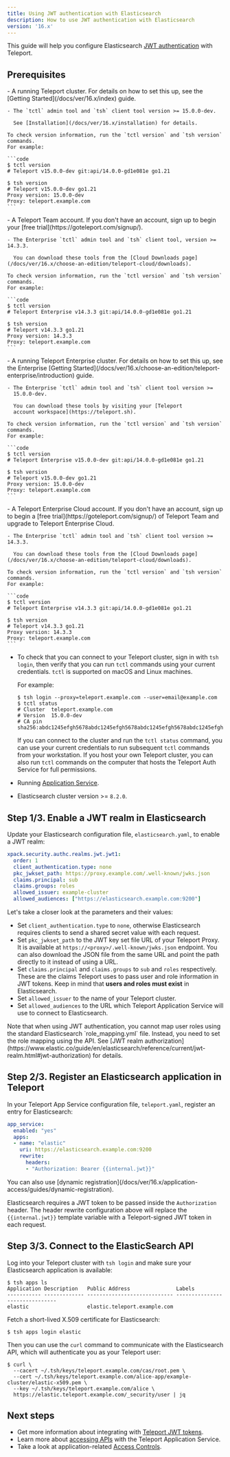 ```yaml
---
title: Using JWT authentication with Elasticsearch
description: How to use JWT authentication with Elasticsearch
version: '16.x'
---
```


This guide will help you configure Elasticsearch [JWT authentication](https://www.elastic.co/guide/en/elasticsearch/reference/current/jwt-realm.html)
with Teleport.

## Prerequisites

<Tabs>
  <Tab title="Teleport Community Edition">
    - A running Teleport cluster. For details on how to set this up, see the
      [Getting Started](/docs/ver/16.x/index) guide.

    - The `tctl` admin tool and `tsh` client tool version >= 15.0.0-dev.

      See [Installation](/docs/ver/16.x/installation) for details.

    To check version information, run the `tctl version` and `tsh version` commands.
    For example:

    ```code
    $ tctl version
    # Teleport v15.0.0-dev git:api/14.0.0-gd1e081e go1.21
      
    $ tsh version
    # Teleport v15.0.0-dev go1.21
    Proxy version: 15.0.0-dev
    Proxy: teleport.example.com
    ```
  </Tab>

  <Tab title="Teleport Team">
    - A Teleport Team account. If you don't have an account, sign
      up to begin your [free trial](https://goteleport.com/signup/).

    - The Enterprise `tctl` admin tool and `tsh` client tool, version >= 14.3.3.

      You can download these tools from the [Cloud Downloads page](/docs/ver/16.x/choose-an-edition/teleport-cloud/downloads).

    To check version information, run the `tctl version` and `tsh version` commands.
    For example:

    ```code
    $ tctl version
    # Teleport Enterprise v14.3.3 git:api/14.0.0-gd1e081e go1.21
      
    $ tsh version
    # Teleport v14.3.3 go1.21
    Proxy version: 14.3.3
    Proxy: teleport.example.com
    ```
  </Tab>

  <Tab title="Teleport Enterprise">
    - A running Teleport Enterprise cluster. For details on how to set this up, see the Enterprise
      [Getting Started](/docs/ver/16.x/choose-an-edition/teleport-enterprise/introduction) guide.

    - The Enterprise `tctl` admin tool and `tsh` client tool version >=
      15.0.0-dev.

      You can download these tools by visiting your [Teleport
      account workspace](https://teleport.sh).

    To check version information, run the `tctl version` and `tsh version` commands.
    For example:

    ```code
    $ tctl version
    # Teleport Enterprise v15.0.0-dev git:api/14.0.0-gd1e081e go1.21
      
    $ tsh version
    # Teleport v15.0.0-dev go1.21
    Proxy version: 15.0.0-dev
    Proxy: teleport.example.com
    ```
  </Tab>

  <Tab title="Teleport Enterprise Cloud">
    - A Teleport Enterprise Cloud account. If you don't have an account,
      sign up to begin a [free trial](https://goteleport.com/signup/)  of Teleport Team
      and upgrade to Teleport Enterprise Cloud.

    - The Enterprise `tctl` admin tool and `tsh` client tool version >= 14.3.3.

      You can download these tools from the [Cloud Downloads page](/docs/ver/16.x/choose-an-edition/teleport-cloud/downloads).

    To check version information, run the `tctl version` and `tsh version` commands.
    For example:

    ```code
    $ tctl version
    # Teleport Enterprise v14.3.3 git:api/14.0.0-gd1e081e go1.21
      
    $ tsh version
    # Teleport v14.3.3 go1.21
    Proxy version: 14.3.3
    Proxy: teleport.example.com
    ```
  </Tab>
</Tabs>

- To check that you can connect to your Teleport cluster, sign in with `tsh login`, then
  verify that you can run `tctl` commands using your current credentials.
  `tctl` is supported on macOS and Linux machines.

  For example:
  ```code
  $ tsh login --proxy=teleport.example.com --user=email@example.com
  $ tctl status
  # Cluster  teleport.example.com
  # Version  15.0.0-dev
  # CA pin   sha256:abdc1245efgh5678abdc1245efgh5678abdc1245efgh5678abdc1245efgh5678
  ```
  If you can connect to the cluster and run the `tctl status` command, you can use your
  current credentials to run subsequent `tctl` commands from your workstation.
  If you host your own Teleport cluster, you can also run `tctl` commands on the computer that
  hosts the Teleport Auth Service for full permissions.
- Running [Application Service](/docs/ver/16.x/application-access/guides/connecting-apps).
- Elasticsearch cluster version >= `8.2.0`.

## Step 1/3. Enable a JWT realm in Elasticsearch

Update your Elasticsearch configuration file, `elasticsearch.yaml`, to enable a
JWT realm:

```yaml
xpack.security.authc.realms.jwt.jwt1:
  order: 1
  client_authentication.type: none
  pkc_jwkset_path: https://proxy.example.com/.well-known/jwks.json
  claims.principal: sub
  claims.groups: roles
  allowed_issuer: example-cluster
  allowed_audiences: ["https://elasticsearch.example.com:9200"]
```

Let's take a closer look at the parameters and their values:

- Set `client_authentication.type` to `none`, otherwise Elasticsearch requires
  clients to send a shared secret value with each request.
- Set `pkc_jwkset_path` to the JWT key set file URL of your Teleport Proxy. It
  is available at `https://<proxy>/.well-known/jwks.json` endpoint. You can
  also download the JSON file from the same URL and point the path directly to
  it instead of using a URL.
- Set `claims.principal` and `claims.groups` to `sub` and `roles` respectively.
  These are the claims Teleport uses to pass user and role information in JWT
  tokens. Keep in mind that **users and roles must exist** in Elasticsearch.
- Set `allowed_issuer` to the name of your Teleport cluster.
- Set `allowed_audiences` to the URL which Teleport Application Service will
  use to connect to Elasticsearch.

<Note>
  Note that when using JWT authentication, you cannot map user roles using the
  standard Elasticsearch `role_mapping.yml` file. Instead, you need to set the
  role mapping using the API. See [JWT realm authorization](https://www.elastic.co/guide/en/elasticsearch/reference/current/jwt-realm.html#jwt-authorization)
  for details.
</Note>

## Step 2/3. Register an Elasticsearch application in Teleport

In your Teleport App Service configuration file, `teleport.yaml`, register an
entry for Elasticsearch:

```yaml
app_service:
  enabled: "yes"
  apps:
  - name: "elastic"
    uri: https://elasticsearch.example.com:9200
    rewrite:
      headers:
      - "Authorization: Bearer {{internal.jwt}}"
```

<Tip>
  You can also use [dynamic registration](/docs/ver/16.x/application-access/guides/dynamic-registration).
</Tip>

Elasticsearch requires a JWT token to be passed inside the `Authorization`
header. The header rewrite configuration above will replace the `{{internal.jwt}}`
template variable with a Teleport-signed JWT token in each request.

## Step 3/3. Connect to the ElasticSearch API

Log into your Teleport cluster with `tsh login` and make sure your Elasticsearch
application is available:

```code
$ tsh apps ls
Application Description   Public Address               Labels
----------- ------------- ---------------------------- -------------------------------
elastic                   elastic.teleport.example.com
```

Fetch a short-lived X.509 certificate for Elasticsearch:

```code
$ tsh apps login elastic
```

Then you can use the `curl` command to communicate with the Elasticsearch API,
which will authenticate you as your Teleport user:

```code
$ curl \
  --cacert ~/.tsh/keys/teleport.example.com/cas/root.pem \
  --cert ~/.tsh/keys/teleport.example.com/alice-app/example-cluster/elastic-x509.pem \
  --key ~/.tsh/keys/teleport.example.com/alice \
  https://elastic.teleport.example.com/_security/user | jq
```

## Next steps

- Get more information about integrating with [Teleport JWT tokens](/docs/ver/16.x/application-access/jwt/introduction).
- Learn more about [accessing APIs](/docs/ver/16.x/application-access/guides/api-access) with the Teleport
  Application Service.
- Take a look at application-related [Access Controls](/docs/ver/16.x/application-access/controls).
